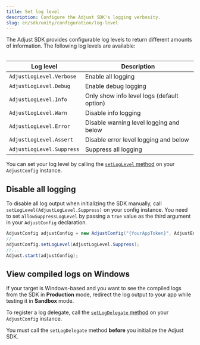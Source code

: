 ```yaml
---
title: Set log level
description: Configure the Adjust SDK's logging verbosity.
slug: en/sdk/unity/configuration/log-level
---
```



The Adjust SDK provides configurable log levels to return different amounts of information. The following log levels are available:

<Table>

| Log level                 | Description                                |
| ------------------------- | ------------------------------------------ |
| `AdjustLogLevel.Verbose`  | Enable all logging                         |
| `AdjustLogLevel.Debug`    | Enable debug logging                       |
| `AdjustLogLevel.Info`     | Only show info level logs (default option) |
| `AdjustLogLevel.Warn`     | Disable info logging                       |
| `AdjustLogLevel.Error`    | Disable warning level logging and below    |
| `AdjustLogLevel.Assert`   | Disable error level logging and below      |
| `AdjustLogLevel.Suppress` | Suppress all logging                       |

</Table>

You can set your log level by calling the [`setLogLevel` method](#ios-setloglevel-invocation) on your `AdjustConfig` instance.

<SetLogLevel />

## Disable all logging

To disable all log output when initializing the SDK manually, call `setLogLevel(AdjustLogLevel.Suppress)` on your config instance. You need to set `allowSuppressLogLevel` by passing a `true` value as the third argument in your `AdjustConfig` declaration.

```c# {3}
AdjustConfig adjustConfig = new AdjustConfig("{YourAppToken}", AdjustEnvironment.Sandbox, true);
//...
adjustConfig.setLogLevel(AdjustLogLevel.Suppress);
//...
Adjust.start(adjustConfig);
```

## View compiled logs on Windows

If your target is Windows-based and you want to see the compiled logs from the SDK in **Production** mode, redirect the log output to your app while testing it in **Sandbox** mode.

To register a log delegate, call the [`setLogDelegate` method](#unity-setlogdelegate-invocation) on your `AdjustConfig` instance.

<Callout type="important">

You must call the `setLogDelegate` method **before** you initialize the Adjust SDK.

</Callout>

<SetLogDelegate />
